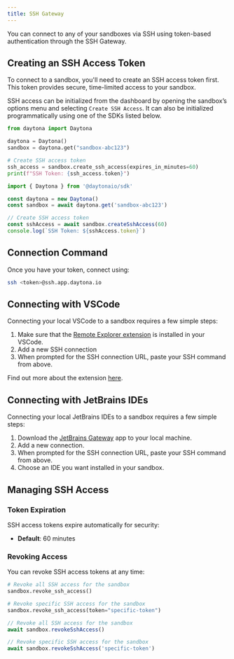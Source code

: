 ```yaml
---
title: SSH Gateway
---
```



You can connect to any of your sandboxes via SSH using token-based authentication through the SSH Gateway.

## Creating an SSH Access Token

To connect to a sandbox, you'll need to create an SSH access token first. This token provides secure, time-limited access to your sandbox.

SSH access can be initialized from the dashboard by opening the sandbox’s options menu and selecting `Create SSH Access`.
It can also be initialized programmatically using one of the SDKs listed below.

<Tabs>
<TabItem label="Python" icon="seti:python">

```python
from daytona import Daytona

daytona = Daytona()
sandbox = daytona.get("sandbox-abc123")

# Create SSH access token
ssh_access = sandbox.create_ssh_access(expires_in_minutes=60)
print(f"SSH Token: {ssh_access.token}")
```

</TabItem>
<TabItem label="TypeScript" icon="seti:typescript">

```typescript
import { Daytona } from '@daytonaio/sdk'

const daytona = new Daytona()
const sandbox = await daytona.get('sandbox-abc123')

// Create SSH access token
const sshAccess = await sandbox.createSshAccess(60)
console.log(`SSH Token: ${sshAccess.token}`)
```

</TabItem>
</Tabs>

## Connection Command

Once you have your token, connect using:

```bash
ssh <token>@ssh.app.daytona.io
```

## Connecting with VSCode

Connecting your local VSCode to a sandbox requires a few simple steps:

1. Make sure that the [Remote Explorer extension](https://marketplace.visualstudio.com/items?itemName=ms-vscode.remote-explorer) is installed in your VSCode.
2. Add a new SSH connection
3. When prompted for the SSH connection URL, paste your SSH command from above.

Find out more about the extension [here](https://code.visualstudio.com/docs/remote/ssh).

## Connecting with JetBrains IDEs

Connecting your local JetBrains IDEs to a sandbox requires a few simple steps:

1. Download the [JetBrains Gateway](https://www.jetbrains.com/remote-development/gateway/) app to your local machine.
2. Add a new connection.
3. When prompted for the SSH connection URL, paste your SSH command from above.
4. Choose an IDE you want installed in your sandbox.

## Managing SSH Access

### Token Expiration

SSH access tokens expire automatically for security:

- **Default**: 60 minutes

### Revoking Access

You can revoke SSH access tokens at any time:

<Tabs>
<TabItem label="Python" icon="seti:python">

```python
# Revoke all SSH access for the sandbox
sandbox.revoke_ssh_access()

# Revoke specific SSH access for the sandbox
sandbox.revoke_ssh_access(token="specific-token")
```

</TabItem>
<TabItem label="TypeScript" icon="seti:typescript">

```typescript
// Revoke all SSH access for the sandbox
await sandbox.revokeSshAccess()

// Revoke specific SSH access for the sandbox
await sandbox.revokeSshAccess('specific-token')
```

</TabItem>
</Tabs>

